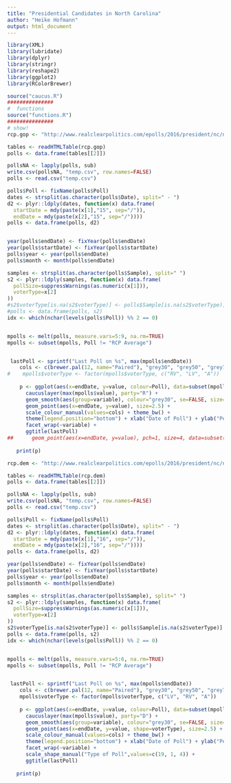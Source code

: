 ```yaml
---
title: "Presidential Candidates in North Carolina"
author: "Heike Hofmann"
output: html_document
---
```


```r
library(XML)
library(lubridate)
library(dplyr)
library(stringr)
library(reshape2)
library(ggplot2)
library(RColorBrewer)

source("caucus.R")
###############
#  functions
source("functions.R")
###############
# show! 
rcp.gop <- "http://www.realclearpolitics.com/epolls/2016/president/nc/north_carolina_republican_presidential_primary-3491.html"

tables <- readHTMLTable(rcp.gop)
polls <- data.frame(tables[[2]])

pollsNA <- lapply(polls, sub)
write.csv(pollsNA, "temp.csv", row.names=FALSE)
polls <- read.csv("temp.csv")

polls$Poll <- fixName(polls$Poll)
dates <- strsplit(as.character(polls$Date), split=" - ")
d2 <- plyr::ldply(dates, function(x) data.frame(
  startDate = mdy(paste(x[1],"15", sep="/")),
  endDate = mdy(paste(x[2],"15", sep="/"))))
polls <- data.frame(polls, d2)


year(polls$endDate) <- fixYear(polls$endDate)
year(polls$startDate) <- fixYear(polls$startDate)
polls$year <- year(polls$endDate)
polls$month <- month(polls$endDate)

samples <- strsplit(as.character(polls$Sample), split=" ")
s2 <- plyr::ldply(samples, function(x) data.frame(
  pollSize=suppressWarnings(as.numeric(x[1])),
  voterType=x[2]
))
#s2$voterType[is.na(s2$voterType)] <- polls$Sample[is.na(s2$voterType)]
#polls <- data.frame(polls, s2)
idx <- which(nchar(levels(polls$Poll)) %% 2 == 0)


mpolls <- melt(polls, measure.vars=5:9, na.rm=TRUE)
mpolls <- subset(mpolls, Poll != "RCP Average")


 lastPoll <- sprintf("Last Poll on %s", max(mpolls$endDate))
    cols <- c(brewer.pal(12, name="Paired"), "grey30", "grey50", "grey70", "grey80", "grey60", "black", "black", "black", "black", "black")
#    mpolls$voterType <- factor(mpolls$voterType, c("RV", "LV", "A"))
    
    p <- ggplot(aes(x=endDate, y=value, colour=Poll), data=subset(mpolls, (year >= 2016))) +
      caucuslayer(max(mpolls$value), party="R") +
      geom_smooth(aes(group=variable), colour="grey30", se=FALSE, size=.75) +
      geom_point(aes(x=endDate, y=value), size=2.5) + 
      scale_colour_manual(values=cols) + theme_bw() +
      theme(legend.position="bottom") + xlab("Date of Poll") + ylab("Percent") +
      facet_wrap(~variable) +
      ggtitle(lastPoll)  
##      geom_point(aes(x=endDate, y=value), pch=1, size=4, data=subset(mpolls, Poll=="Final Results"))
    
   print(p)
```

```r
rcp.dem <- "http://www.realclearpolitics.com/epolls/2016/president/nc/north_carolina_democratic_presidential_primary-5175.html"

tables <- readHTMLTable(rcp.dem)
polls <- data.frame(tables[[2]])

pollsNA <- lapply(polls, sub)
write.csv(pollsNA, "temp.csv", row.names=FALSE)
polls <- read.csv("temp.csv")

polls$Poll <- fixName(polls$Poll)
dates <- strsplit(as.character(polls$Date), split=" - ")
d2 <- plyr::ldply(dates, function(x) data.frame(
  startDate = mdy(paste(x[1],"16", sep="/")),
  endDate = mdy(paste(x[2],"16", sep="/"))))
polls <- data.frame(polls, d2)

year(polls$endDate) <- fixYear(polls$endDate)
year(polls$startDate) <- fixYear(polls$startDate)
polls$year <- year(polls$endDate)
polls$month <- month(polls$endDate)

samples <- strsplit(as.character(polls$Sample), split=" ")
s2 <- plyr::ldply(samples, function(x) data.frame(
  pollSize=suppressWarnings(as.numeric(x[1])),
  voterType=x[2]
))
s2$voterType[is.na(s2$voterType)] <- polls$Sample[is.na(s2$voterType)]
polls <- data.frame(polls, s2)
idx <- which(nchar(levels(polls$Poll)) %% 2 == 0)


mpolls <- melt(polls, measure.vars=5:6, na.rm=TRUE)
mpolls <- subset(mpolls, Poll != "RCP Average")


 lastPoll <- sprintf("Last Poll on %s", max(mpolls$endDate))
    cols <- c(brewer.pal(12, name="Paired"), "grey30", "grey50", "grey70", "grey80", "grey60", "black", "black")
    mpolls$voterType <- factor(mpolls$voterType, c("LV", "RV", "A"))
    
    p <- ggplot(aes(x=endDate, y=value, colour=Poll), data=subset(mpolls, (year==2016) | (year >=2015 & month >=10))) +
      caucuslayer(max(mpolls$value), party="D") +
      geom_smooth(aes(group=variable), colour="grey30", se=FALSE, size=.75) +
      geom_point(aes(x=endDate, y=value, shape=voterType), size=2.5) + 
      scale_colour_manual(values=cols) + theme_bw() +
      theme(legend.position="bottom") + xlab("Date of Poll") + ylab("Percent") +
      facet_wrap(~variable) +
      scale_shape_manual("Type of Poll",values=c(19, 1, 4)) +
      ggtitle(lastPoll)
    
   print(p)
```
